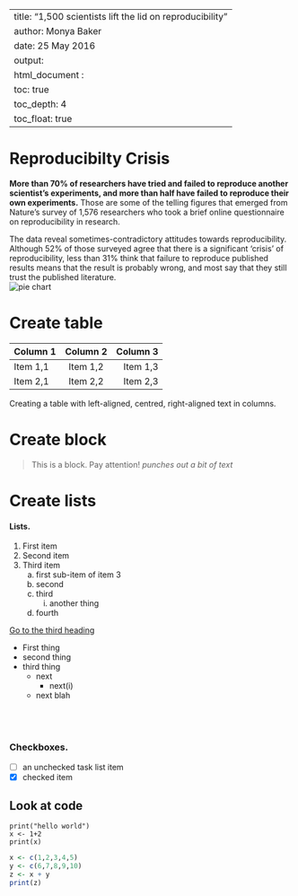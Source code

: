 
---
title: "1,500 scientists lift the lid on reproducibility"
author:  Monya Baker
date: 25 May 2016
output:
  html_document :
    toc: true
    toc_depth: 4
    toc_float: true
---

# Reproducibilty Crisis  

**More than 70% of researchers have tried and failed to reproduce another scientist’s experiments, and more than half have failed to reproduce their own experiments.** Those are some of the telling figures that emerged from Nature’s survey of 1,576 researchers who took a brief online questionnaire on reproducibility in research. \

The data reveal sometimes-contradictory attitudes towards reproducibility. Although 52% of those surveyed agree that there is a significant ‘crisis’ of reproducibility, less than 31% think that failure to reproduce published results means that the result is probably wrong, and most say that they still trust the published literature.  
![pie chart](~/Desktop/Paediatric ST5/Research/Training/reproducibility-graphic-online1.jpeg)

# Create table
  | Column 1 | Column 2 | Column 3 |
  | :------- | :------: | -------: |
  | Item 1,1 | Item 1,2 | Item 1,3 |
  | Item 2,1 | Item 2,2 | Item 2,3 |
  
Creating a table with left-aligned, centred, right-aligned text in columns. 

# Create block

>This is a block. Pay attention! *punches out a bit of text*

# Create lists
#### Lists.
1. First item
2. Second item
3. Third item
    a. first sub-item of item 3
    b. second 
    c. third
        i. another thing
    d. fourth
    
[Go to the third heading](#markdown-header)

* First thing
* second thing
* third thing
    * next
        * next(i)
    * next blah \
\
\
\

### Checkboxes.
- [ ] an unchecked task list item
- [x] checked item

## Look at code
```
print("hello world")
x <- 1+2
print(x)
```

```r
x <- c(1,2,3,4,5)
y <- c(6,7,8,9,10)
z <- x + y
print(z)

```
  
  
  

